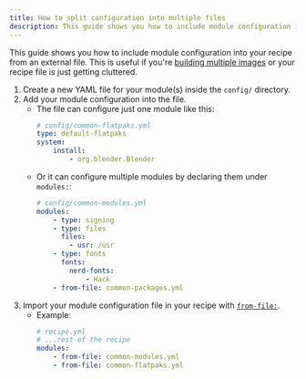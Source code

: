 ```yaml
---
title: How to split configuration into multiple files
description: This guide shows you how to include module configuration into your recipe from an external file.
---
```


This guide shows you how to include module configuration into your recipe from an external file. This is useful if you're [building multiple images](/how-to/multiple-images) or your recipe file is just getting cluttered.

1. Create a new YAML file for your module(s) inside the `config/` directory.
2. Add your module configuration into the file.
    - The file can configure just one module like this:
        ```yaml
        # config/common-flatpaks.yml
        type: default-flatpaks
        system:
            install: 
                - org.blender.Blender
        ```
    - Or it can configure multiple modules by declaring them under `modules:`:
        ```yaml
        # config/common-modules.yml
        modules:
            - type: signing
            - type: files
              files:
                - usr: /usr
            - type: fonts
              fonts:
                nerd-fonts:
                    - Hack
            - from-file: common-packages.yml
        ```
3. Import your module configuration file in your recipe with [`from-file:`](http://localhost:4321/reference/recipe/#modules).
    - Example:
        ```yaml
        # recipe.yml
        # ...rest of the recipe
        modules:
            - from-file: common-modules.yml
            - from-file: common-flatpaks.yml
        ```